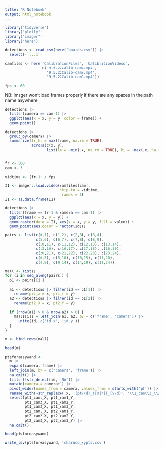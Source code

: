 ```yaml
---
title: "R Notebook"
output: html_notebook
---
```


```r
library("tidyverse")
library("plotly")
library("imager")
library("here")
```

```r
detections <- read_csv(here('boards.csv')) |> 
  select(-`...1`)
```

```r
camfiles <- here('CalibrationFiles', 'CalibrationVideos', 
                 c('9.5.22Calib-camA.mp4',
                   '9.5.22Calib-camB.mp4',
                   '9.5.22Calib-camC.mp4'))
```

```r
fps <- 60
```

NB: imager won't load frames properly if there are any spaces in the path name anywhere

```r
detections |> 
  filter(camera == cam-1) |> 
  ggplot(aes(x = x, y = y, color = frame)) +
  geom_point()
```

```r
detections |> 
  group_by(camera) |> 
  summarize(fr_hi = max(frame, na.rm = TRUE),
            across(c(x, y), 
                   list(lo = ~min(.x, na.rm = TRUE), hi = ~max(.x, na.rm = TRUE))))
            
```

```r
fr <- 500
cam <- 3

vidtime <- (fr-1) / fps

I1 <- imager::load.video(camfiles[cam], 
                         skip.to = vidtime,
                         frames = 1)
I1 <- as.data.frame(I1)
```


```r
detections |> 
  filter(frame == fr-1 & camera == cam-1) |> 
  ggplot(aes(x = x, y = y)) +
  geom_raster(data = I1, aes(x = x, y = y, fill = value)) +
  geom_point(aes(color = factor(id)))
```

```r
pairs <- list(c(0,1), c(1,2), c(2,3), c(3,4),
              c(5,6), c(6,7), c(7,8), c(8,9),
              c(10,11), c(11,12), c(12,13), c(13,14),
              c(15,16), c(16,17), c(17,18), c(18,19),
              c(20,21), c(21,22), c(22,23), c(23,24),
              c(0,5), c(5,10), c(10,15), c(15,20),
              c(4,9), c(9,14), c(14,19), c(19,24))
```

```r
mall <- list()
for (i in seq_along(pairs)) {
  p1 <- pairs[[i]]
  
  a1 <- detections |> filter(id == p1[1]) |> 
    rename(pt1_X = x, pt1_Y = y)
  a2 <- detections |> filter(id == p1[2]) |> 
    rename(pt2_X = x, pt2_Y = y)
  
  if (nrow(a1) > 0 & nrow(a2) > 0) {
    mall[[i]] = left_join(a1, a2, by = c('frame', 'camera')) |> 
      unite(id, c('id.x', 'id.y'))
  }
}

m <- bind_rows(mall)
```


```r
head(m)
```

```r
ptsforeasywand <-
  m |> 
  expand(camera, frame) |> 
  left_join(m, by = c('camera', 'frame')) |> 
  na.omit() |> 
  filter(!str_detect(id, 'NA')) |> 
  mutate(camera = camera+1) |> 
  pivot_wider(names_from = camera, values_from = starts_with('pt')) |> 
  rename_with(~str_replace(.x, '(pt\\d)_([X|Y])_(\\d)', '\\1_cam\\3_\\2')) |>
  select(pt1_cam1_X, pt1_cam1_Y,
         pt1_cam2_X, pt1_cam2_Y,
         pt1_cam3_X, pt1_cam3_Y,
         pt2_cam1_X, pt2_cam1_Y,
         pt2_cam2_X, pt2_cam2_Y,
         pt2_cam3_X, pt2_cam3_Y) |> 
  na.omit()

head(ptsforeasywand)
```

```r
write_csv(ptsforeasywand, 'charuco_xypts.csv')
```

